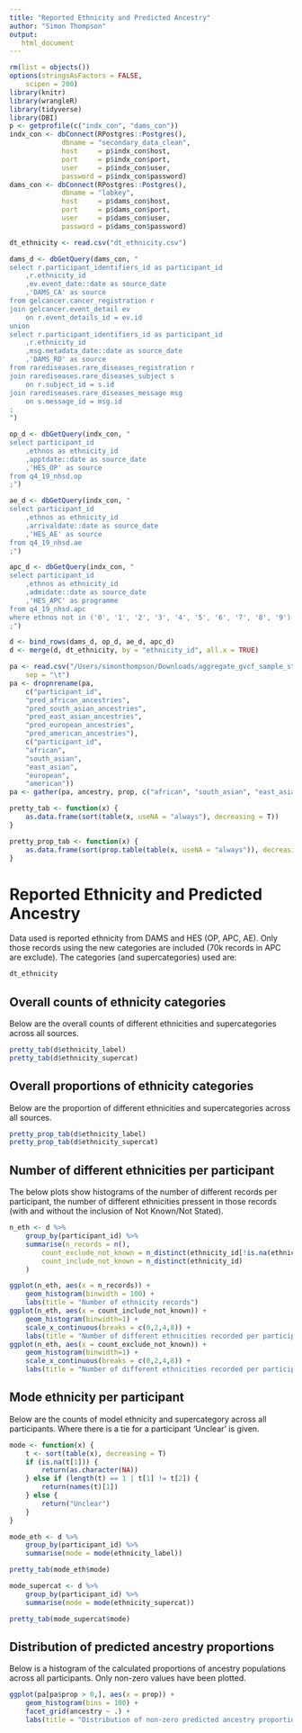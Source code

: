 ```yaml
---
title: "Reported Ethnicity and Predicted Ancestry"
author: "Simon Thompson"
output:
   html_document
---
```


```r

rm(list = objects())
options(stringsAsFactors = FALSE,
    scipen = 200)
library(knitr)
library(wrangleR)
library(tidyverse)
library(DBI)
p <- getprofile(c("indx_con", "dams_con"))
indx_con <- dbConnect(RPostgres::Postgres(),
             dbname = "secondary_data_clean",
             host     = p$indx_con$host,
             port     = p$indx_con$port,
             user     = p$indx_con$user,
             password = p$indx_con$password)
dams_con <- dbConnect(RPostgres::Postgres(),
             dbname = "labkey",
             host     = p$dams_con$host,
             port     = p$dams_con$port,
             user     = p$dams_con$user,
             password = p$dams_con$password)

dt_ethnicity <- read.csv("dt_ethnicity.csv")

dams_d <- dbGetQuery(dams_con, "
select r.participant_identifiers_id as participant_id
    ,r.ethnicity_id
    ,ev.event_date::date as source_date
    ,'DAMS_CA' as source
from gelcancer.cancer_registration r
join gelcancer.event_detail ev 
    on r.event_details_id = ev.id
union
select r.participant_identifiers_id as participant_id
    ,r.ethnicity_id
    ,msg.metadata_date::date as source_date
    ,'DAMS_RD' as source
from rarediseases.rare_diseases_registration r
join rarediseases.rare_diseases_subject s 
    on r.subject_id = s.id 
join rarediseases.rare_diseases_message msg 
    on s.message_id = msg.id
;
") 

op_d <- dbGetQuery(indx_con, "
select participant_id
    ,ethnos as ethnicity_id
    ,apptdate::date as source_date
    ,'HES_OP' as source
from q4_19_nhsd.op
;") 

ae_d <- dbGetQuery(indx_con, "
select participant_id
    ,ethnos as ethnicity_id
    ,arrivaldate::date as source_date
    ,'HES_AE' as source
from q4_19_nhsd.ae
;")

apc_d <- dbGetQuery(indx_con, "
select participant_id
    ,ethnos as ethnicity_id
    ,admidate::date as source_date
    ,'HES_APC' as programme
from q4_19_nhsd.apc
where ethnos not in ('0', '1', '2', '3', '4', '5', '6', '7', '8', '9')
;")

d <- bind_rows(dams_d, op_d, ae_d, apc_d)
d <- merge(d, dt_ethnicity, by = "ethnicity_id", all.x = TRUE)

pa <- read.csv("/Users/simonthompson/Downloads/aggregate_gvcf_sample_stats.tsv",
    sep = "\t")
pa <- dropnrename(pa,
    c("participant_id",
    "pred_african_ancestries",
    "pred_south_asian_ancestries",
    "pred_east_asian_ancestries",
    "pred_european_ancestries",
    "pred_american_ancestries"),
    c("participant_id",
    "african",
    "south_asian",
    "east_asian",
    "european",
    "american"))
pa <- gather(pa, ancestry, prop, c("african", "south_asian", "east_asian", "european", "american"))

pretty_tab <- function(x) {
    as.data.frame(sort(table(x, useNA = "always"), decreasing = T))
}

pretty_prop_tab <- function(x) {
    as.data.frame(sort(prop.table(table(x, useNA = "always")), decreasing = T))
}

```

# Reported Ethnicity and Predicted Ancestry

Data used is reported ethnicity from DAMS and HES (OP, APC, AE).
Only those records using the new categories are included (70k records in APC are exclude).
The categories (and supercategories) used are:

```r

dt_ethnicity

```


## Overall counts of ethnicity categories

Below are the overall counts of different ethnicities and supercategories across all sources.

```r
pretty_tab(d$ethnicity_label)
pretty_tab(d$ethnicity_supercat)
```

## Overall proportions of ethnicity categories

Below are the proportion of different ethnicities and supercategories across all sources.

```r
pretty_prop_tab(d$ethnicity_label)
pretty_prop_tab(d$ethnicity_supercat)
```

## Number of different ethnicities per participant

The below plots show histograms of the number of different records per participant,
the number of different ethnicities pressent in those records (with and without the inclusion of Not Known/Not Stated).

```r
n_eth <- d %>% 
    group_by(participant_id) %>%
    summarise(n_records = n(),
        count_exclude_not_known = n_distinct(ethnicity_id[!is.na(ethnicity_supercat)]),
        count_include_not_known = n_distinct(ethnicity_id)
    )

ggplot(n_eth, aes(x = n_records)) +
    geom_histogram(binwidth = 100) +
    labs(title = "Number of ethnicity records")
ggplot(n_eth, aes(x = count_include_not_known)) +
    geom_histogram(binwidth=1) +
    scale_x_continuous(breaks = c(0,2,4,8)) +
    labs(title = "Number of different ethnicities recorded per participant")
ggplot(n_eth, aes(x = count_exclude_not_known)) +
    geom_histogram(binwidth=1) +
    scale_x_continuous(breaks = c(0,2,4,8)) +
    labs(title = "Number of different ethnicities recorded per participant, excluding Not Known/Not Stated")

```

## Mode ethnicity per participant

Below are the counts of model ethnicity and supercategory across all participants.
Where there is a tie for a participant 'Unclear' is given.

```r

mode <- function(x) {
    t <- sort(table(x), decreasing = T)
    if (is.na(t[1])) {
        return(as.character(NA))
    } else if (length(t) == 1 | t[1] != t[2]) {
        return(names(t)[1])
    } else {
        return("Unclear")
    }
}

mode_eth <- d %>%
    group_by(participant_id) %>%
    summarise(mode = mode(ethnicity_label))

pretty_tab(mode_eth$mode)

```

```r

mode_supercat <- d %>%
    group_by(participant_id) %>%
    summarise(mode = mode(ethnicity_supercat))

pretty_tab(mode_supercat$mode)

```

## Distribution of predicted ancestry proportions

Below is a histogram of the calculated proportions of ancestry populations across all
participants. Only non-zero values have been plotted.

```r

ggplot(pa[pa$prop > 0,], aes(x = prop)) +
    geom_histogram(bins = 100) + 
    facet_grid(ancestry ~ .) + 
    labs(title = "Distribution of non-zero predicted ancestry proportions")

```
